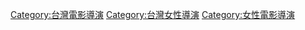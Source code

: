 {{Commons category}}

[[Category:台灣電影導演|Category:台灣電影導演]]
[[Category:台灣女性導演|Category:台灣女性導演]]
[[Category:女性電影導演|Category:女性電影導演]]